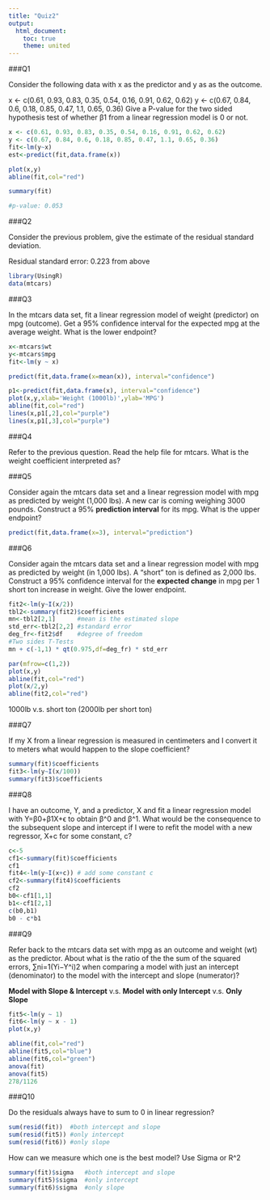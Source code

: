 ```yaml
---
title: "Quiz2"
output:
  html_document:
    toc: true
    theme: united
---
```


###Q1

Consider the following data with x as the predictor and y as as the outcome.

x <- c(0.61, 0.93, 0.83, 0.35, 0.54, 0.16, 0.91, 0.62, 0.62)
y <- c(0.67, 0.84, 0.6, 0.18, 0.85, 0.47, 1.1, 0.65, 0.36)
Give a P-value for the two sided hypothesis test of whether β1 from a linear regression model is 0 or not.

```r
x <- c(0.61, 0.93, 0.83, 0.35, 0.54, 0.16, 0.91, 0.62, 0.62)
y <- c(0.67, 0.84, 0.6, 0.18, 0.85, 0.47, 1.1, 0.65, 0.36)
fit<-lm(y~x)
est<-predict(fit,data.frame(x))

plot(x,y)
abline(fit,col="red")

summary(fit)

#p-value: 0.053
```

###Q2

Consider the previous problem, give the estimate of the residual standard deviation.

Residual standard error: 0.223 from above

```r
library(UsingR)
data(mtcars)
```


###Q3

In the mtcars data set, fit a linear regression model of weight (predictor) on mpg (outcome). Get a 95% confidence interval for the expected mpg at the average weight. What is the lower endpoint?

```r
x<-mtcars$wt
y<-mtcars$mpg
fit<-lm(y ~ x)

predict(fit,data.frame(x=mean(x)), interval="confidence")
```

```r
p1<-predict(fit,data.frame(x), interval="confidence")
plot(x,y,xlab='Weight (1000lb)',ylab='MPG')
abline(fit,col="red")
lines(x,p1[,2],col="purple")
lines(x,p1[,3],col="purple")
```

###Q4

Refer to the previous question. Read the help file for mtcars. What is the weight coefficient interpreted as?


###Q5

Consider again the mtcars data set and a linear regression model with mpg as predicted by weight (1,000 lbs). A new car is coming weighing 3000 pounds. Construct a 95% **prediction interval** for its mpg. What is the upper endpoint?

```r
predict(fit,data.frame(x=3), interval="prediction")
```


###Q6

Consider again the mtcars data set and a linear regression model with mpg as predicted by weight (in 1,000 lbs). A “short” ton is defined as 2,000 lbs. Construct a 95% confidence interval for the **expected change** in mpg per 1 short ton increase in weight. Give the lower endpoint.

```r
fit2<-lm(y~I(x/2))
tbl2<-summary(fit2)$coefficients
mn<-tbl2[2,1]      #mean is the estimated slope
std_err<-tbl2[2,2] #standard error
deg_fr<-fit2$df    #degree of freedom
#Two sides T-Tests
mn + c(-1,1) * qt(0.975,df=deg_fr) * std_err

par(mfrow=c(1,2))
plot(x,y)
abline(fit,col="red")
plot(x/2,y)
abline(fit2,col="red")
```

1000lb v.s. short ton (2000lb per short ton)


###Q7

If my X from a linear regression is measured in centimeters and I convert it to meters what would happen to the slope coefficient?

```r
summary(fit)$coefficients
fit3<-lm(y~I(x/100))
summary(fit3)$coefficients
```


###Q8

I have an outcome, Y, and a predictor, X and fit a linear regression model with Y=β0+β1X+ϵ to obtain β^0 and β^1. What would be the consequence to the subsequent slope and intercept if I were to refit the model with a new regressor, X+c for some constant, c?

```r
c<-5
cf1<-summary(fit)$coefficients
cf1
fit4<-lm(y~I(x+c)) # add some constant c
cf2<-summary(fit4)$coefficients
cf2
b0<-cf1[1,1]
b1<-cf1[2,1]
c(b0,b1)
b0 - c*b1
```


###Q9

Refer back to the mtcars data set with mpg as an outcome and weight (wt) as the predictor. About what is the ratio of the the sum of the squared errors, ∑ni=1(Yi−Y^i)2 when comparing a model with just an intercept (denominator) to the model with the intercept and slope (numerator)?


**Model with Slope & Intercept** v.s. **Model with only Intercept** v.s. **Only Slope**
```r
fit5<-lm(y ~ 1)
fit6<-lm(y ~ x - 1)
plot(x,y)

abline(fit,col="red")
abline(fit5,col="blue")
abline(fit6,col="green")
anova(fit)
anova(fit5)
278/1126
```


###Q10

Do the residuals always have to sum to 0 in linear regression?

```r
sum(resid(fit))  #both intercept and slope
sum(resid(fit5)) #only intercept
sum(resid(fit6)) #only slope
```
How can we measure which one is the best model? Use Sigma  or R^2
```r
summary(fit)$sigma   #both intercept and slope
summary(fit5)$sigma  #only intercept
summary(fit6)$sigma  #only slope
```



